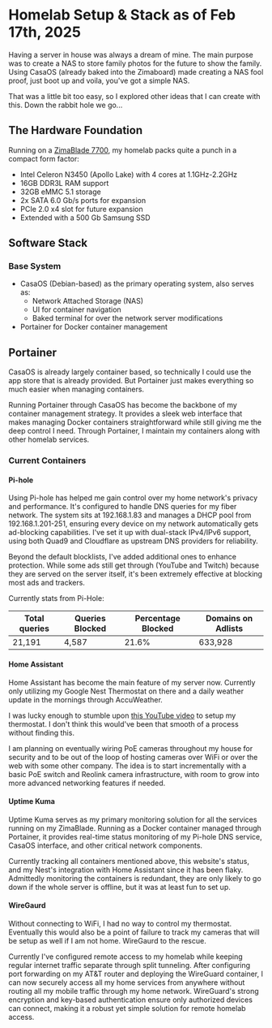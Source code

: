 # Homelab Setup & Stack as of Feb 17th, 2025

Having a server in house was always a dream of mine. The main purpose was to create a NAS to store family photos for the future to show the family. Using CasaOS (already baked into the Zimaboard) made creating a NAS fool proof, just boot up and voila, you've got a simple NAS.

That was a little bit too easy, so I explored other ideas that I can create with this. Down the rabbit hole we go...

## The Hardware Foundation

Running on a [ZimaBlade 7700](https://shop.zimaspace.com/products/zimablade-single-board-server-for-cyber-native?variant=47722451730724), my homelab packs quite a punch in a compact form factor:

- Intel Celeron N3450 (Apollo Lake) with 4 cores at 1.1GHz-2.2GHz
- 16GB DDR3L RAM support
- 32GB eMMC 5.1 storage
- 2x SATA 6.0 Gb/s ports for expansion
- PCIe 2.0 x4 slot for future expansion
- Extended with a 500 Gb Samsung SSD

## Software Stack

### Base System

- CasaOS (Debian-based) as the primary operating system, also serves as:
  - Network Attached Storage (NAS)
  - UI for container navigation
  - Baked terminal for over the network server modifications
- Portainer for Docker container management

## Portainer

CasaOS is already largely container based, so technically I could use the app store that is already provided. But Portainer just makes everything so much easier when managing containers.

Running Portainer through CasaOS has become the backbone of my container management strategy. It provides a sleek web interface that makes managing Docker containers straightforward while still giving me the deep control I need. Through Portainer, I maintain my containers along with other homelab services.

### Current Containers

#### Pi-hole

Using Pi-hole has helped me gain control over my home network's privacy and performance. It's configured to handle DNS queries for my fiber network. The system sits at 192.168.1.83 and manages a DHCP pool from 192.168.1.201-251, ensuring every device on my network automatically gets ad-blocking capabilities. I've set it up with dual-stack IPv4/IPv6 support, using both Quad9 and Cloudflare as upstream DNS providers for reliability.

Beyond the default blocklists, I've added additional ones to enhance protection. While some ads still get through (YouTube and Twitch) because they are served on the server itself, it's been extremely effective at blocking most ads and trackers.

Currently stats from Pi-Hole:

| Total queries | Queries Blocked | Percentage Blocked | Domains on Adlists |
| ------------- | --------------- | ------------------ | ------------------ |
| 21,191        | 4,587           | 21.6%              | 633,928            |

#### Home Assistant

Home Assistant has become the main feature of my server now. Currently only utilizing my Google Nest Thermostat on there and a daily weather update in the mornings through AccuWeather.

I was lucky enough to stumble upon [this YouTube video](https://www.youtube.com/watch?v=RwZmQ7QfhsM) to setup my thermostat. I don't think this would've been that smooth of a process without finding this.

I am planning on eventually wiring PoE cameras throughout my house for security and to be out of the loop of hosting cameras over WiFi or over the web with some other company. The idea is to start incrementally with a basic PoE switch and Reolink camera infrastructure, with room to grow into more advanced networking features if needed.

#### Uptime Kuma

Uptime Kuma serves as my primary monitoring solution for all the services running on my ZimaBlade. Running as a Docker container managed through Portainer, it provides real-time status monitoring of my Pi-hole DNS service, CasaOS interface, and other critical network components.

Currently tracking all containers mentioned above, this website's status, and my Nest's integration with Home Assistant since it has been flaky. Admittedly monitoring the containers is redundant, they are only likely to go down if the whole server is offline, but it was at least fun to set up.

#### WireGaurd

Without connecting to WiFi, I had no way to control my thermostat. Eventually this would also be a point of failure to track my cameras that will be setup as well if I am not home. WireGaurd to the rescue.

Currently I've configured remote access to my homelab while keeping regular internet traffic separate through split tunneling. After configuring port forwarding on my AT&T router and deploying the WireGuard container, I can now securely access all my home services from anywhere without routing all my mobile traffic through my home network. WireGuard's strong encryption and key-based authentication ensure only authorized devices can connect, making it a robust yet simple solution for remote homelab access.
